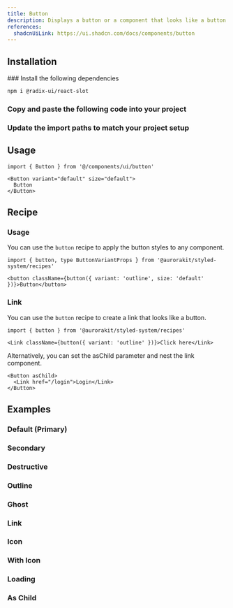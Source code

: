 ```yaml
---
title: Button
description: Displays a button or a component that looks like a button.
references:
  shadcnUiLink: https://ui.shadcn.com/docs/components/button
---
```


<ComponentPreview name="button" withRecipe />

## Installation

<Steps>
### Install the following dependencies

```bash npm2yarn
npm i @radix-ui/react-slot
```

### Copy and paste the following code into your project

<ComponentSource name="button" />

### Update the import paths to match your project setup

</Steps>

## Usage

```tsx
import { Button } from '@/components/ui/button'
```

```tsx
<Button variant="default" size="default">
  Button
</Button>
```

## Recipe

### Usage

You can use the `button` recipe to apply the button styles to any component.

```tsx
import { button, type ButtonVariantProps } from '@aurorakit/styled-system/recipes'
```

```tsx
<button className={button({ variant: 'outline', size: 'default' })}>Button</button>
```

### Link

You can use the `button` recipe to create a link that looks like a button.

```tsx
import { button } from '@aurorakit/styled-system/recipes'
```

```tsx
<Link className={button({ variant: 'outline' })}>Click here</Link>
```

Alternatively, you can set the asChild parameter and nest the link component.

```tsx
<Button asChild>
  <Link href="/login">Login</Link>
</Button>
```

## Examples

### Default (Primary)

<ComponentPreview name="button" />

### Secondary

<ComponentPreview name="button" file="secondary" />

### Destructive

<ComponentPreview name="button" file="destructive" />

### Outline

<ComponentPreview name="button" file="outline" />

### Ghost

<ComponentPreview name="button" file="ghost" />

### Link

<ComponentPreview name="button" file="link" />

### Icon

<ComponentPreview name="button" file="icon" />

### With Icon

<ComponentPreview name="button" file="with-icon" />

### Loading

<ComponentPreview name="button" file="loading" />

### As Child

<ComponentPreview name="button" file="as-child" />
